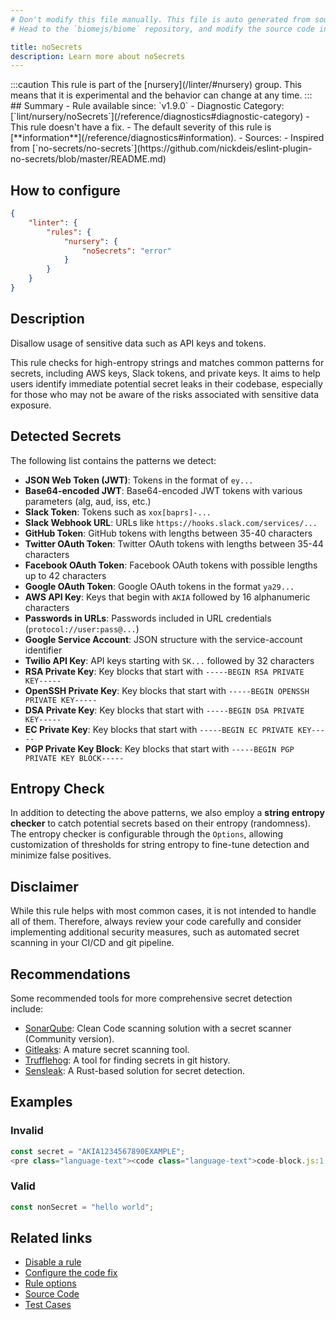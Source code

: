 ```yaml
---
# Don't modify this file manually. This file is auto generated from source, and you will lose your changes next time the website is built.
# Head to the `biomejs/biome` repository, and modify the source code in there.

title: noSecrets
description: Learn more about noSecrets
---
```


<Tabs>
<TabItem label="JavaScript (and super languages)" icon="seti:javascript">
:::caution
This rule is part of the [nursery](/linter/#nursery) group. This means that it is experimental and the behavior can change at any time.
:::
## Summary
- Rule available since: `v1.9.0`
- Diagnostic Category: [`lint/nursery/noSecrets`](/reference/diagnostics#diagnostic-category)
- This rule doesn't have a fix.
- The default severity of this rule is [**information**](/reference/diagnostics#information).
- Sources: 
  - Inspired from [`no-secrets/no-secrets`](https://github.com/nickdeis/eslint-plugin-no-secrets/blob/master/README.md)

## How to configure
```json title="biome.json"
{
	"linter": {
		"rules": {
			"nursery": {
				"noSecrets": "error"
			}
		}
	}
}

```
## Description
Disallow usage of sensitive data such as API keys and tokens.

This rule checks for high-entropy strings and matches common patterns
for secrets, including AWS keys, Slack tokens, and private keys.
It aims to help users identify immediate potential secret leaks in their codebase,
especially for those who may not be aware of the risks associated with
sensitive data exposure.

## Detected Secrets

The following list contains the patterns we detect:

- **JSON Web Token (JWT)**: Tokens in the format of `ey...`
- **Base64-encoded JWT**: Base64-encoded JWT tokens with various parameters (alg, aud, iss, etc.)
- **Slack Token**: Tokens such as `xox[baprs]-...`
- **Slack Webhook URL**: URLs like `https://hooks.slack.com/services/...`
- **GitHub Token**: GitHub tokens with lengths between 35-40 characters
- **Twitter OAuth Token**: Twitter OAuth tokens with lengths between 35-44 characters
- **Facebook OAuth Token**: Facebook OAuth tokens with possible lengths up to 42 characters
- **Google OAuth Token**: Google OAuth tokens in the format `ya29...`
- **AWS API Key**: Keys that begin with `AKIA` followed by 16 alphanumeric characters
- **Passwords in URLs**: Passwords included in URL credentials (`protocol://user:pass@...`)
- **Google Service Account**: JSON structure with the service-account identifier
- **Twilio API Key**: API keys starting with `SK...` followed by 32 characters
- **RSA Private Key**: Key blocks that start with `-----BEGIN RSA PRIVATE KEY-----`
- **OpenSSH Private Key**: Key blocks that start with `-----BEGIN OPENSSH PRIVATE KEY-----`
- **DSA Private Key**: Key blocks that start with `-----BEGIN DSA PRIVATE KEY-----`
- **EC Private Key**: Key blocks that start with `-----BEGIN EC PRIVATE KEY-----`
- **PGP Private Key Block**: Key blocks that start with `-----BEGIN PGP PRIVATE KEY BLOCK-----`

## Entropy Check

In addition to detecting the above patterns, we also employ a **string entropy checker** to catch potential secrets based on their entropy (randomness). The entropy checker is configurable through the `Options`, allowing customization of thresholds for string entropy to fine-tune detection and minimize false positives.

## Disclaimer

While this rule helps with most common cases, it is not intended to handle all of them.
Therefore, always review your code carefully and consider implementing additional security
measures, such as automated secret scanning in your CI/CD and git pipeline.

## Recommendations

Some recommended tools for more comprehensive secret detection include:

- [SonarQube](https://www.sonarsource.com/products/sonarqube/downloads/): Clean Code scanning solution with a secret scanner (Community version).
- [Gitleaks](https://github.com/gitleaks/gitleaks/): A mature secret scanning tool.
- [Trufflehog](https://github.com/trufflesecurity/trufflehog): A tool for finding secrets in git history.
- [Sensleak](https://github.com/crates-pro/sensleak-rs): A Rust-based solution for secret detection.

## Examples

### Invalid

```js
const secret = "AKIA1234567890EXAMPLE";
<pre class="language-text"><code class="language-text">code-block.js:1:16 <a href="https://biomejs.dev/linter/rules/no-secrets">lint/nursery/noSecrets</a> ━━━━━━━━━━━━━━━━━━━━━━━━━━━━━━━━━━━━━━━━━━━━━━━━━━━━━━━━━━<br /><br />  <strong><span style="color: lightgreen;">ℹ</span></strong> <span style="color: lightgreen;">Potential secret found.</span><br />  <br />  <strong><span style="color: Tomato;">&gt;</span></strong> <strong>1 │ </strong>const secret = &quot;AKIA1234567890EXAMPLE&quot;;<br />   <strong>   │ </strong>               <strong><span style="color: Tomato;">^</span></strong><strong><span style="color: Tomato;">^</span></strong><strong><span style="color: Tomato;">^</span></strong><strong><span style="color: Tomato;">^</span></strong><strong><span style="color: Tomato;">^</span></strong><strong><span style="color: Tomato;">^</span></strong><strong><span style="color: Tomato;">^</span></strong><strong><span style="color: Tomato;">^</span></strong><strong><span style="color: Tomato;">^</span></strong><strong><span style="color: Tomato;">^</span></strong><strong><span style="color: Tomato;">^</span></strong><strong><span style="color: Tomato;">^</span></strong><strong><span style="color: Tomato;">^</span></strong><strong><span style="color: Tomato;">^</span></strong><strong><span style="color: Tomato;">^</span></strong><strong><span style="color: Tomato;">^</span></strong><strong><span style="color: Tomato;">^</span></strong><strong><span style="color: Tomato;">^</span></strong><strong><span style="color: Tomato;">^</span></strong><strong><span style="color: Tomato;">^</span></strong><strong><span style="color: Tomato;">^</span></strong><strong><span style="color: Tomato;">^</span></strong><strong><span style="color: Tomato;">^</span></strong><br />    <strong>2 │ </strong><br />  <br />  <strong><span style="color: lightgreen;">ℹ</span></strong> <span style="color: lightgreen;">Type of secret detected: AWS API Key</span><br />  <br />  <strong><span style="color: lightgreen;">ℹ</span></strong> <span style="color: lightgreen;">Storing secrets in source code is a security risk. Consider the following steps:<br /></span>    <span style="color: lightgreen;">1. Remove the secret from your code. If you've already committed it, consider removing the commit entirely from your git tree.<br /></span>    <span style="color: lightgreen;">2. If needed, use environment variables or a secure secret management system to store sensitive data.<br /></span>    <span style="color: lightgreen;">3. If this is a false positive, consider adding an inline disable comment, or tweak the entropy threshold. See options </span><span style="color: lightgreen;"><a href="https://biomejs.dev/linter/rules/no-secrets/#options">in our docs.</a></span><span style="color: lightgreen;"><br /></span>    <span style="color: lightgreen;">This rule only catches basic vulnerabilities. For more robust, proper solutions, check out our recommendations at: </span><span style="color: lightgreen;"><a href="https://biomejs.dev/linter/rules/no-secrets/#recommendations">https://biomejs.dev/linter/rules/no-secrets/#recommendations</a></span><br />  <br /></code></pre>

```

### Valid

```js
const nonSecret = "hello world";
```

## Related links

- [Disable a rule](/linter/#disable-a-rule)
- [Configure the code fix](/linter#configure-the-code-fix)
- [Rule options](/linter/#rule-options)
- [Source Code](https://github.com/biomejs/biome/blob/main/crates/biome_js_analyze/src/lint/nursery/no_secrets.rs)
- [Test Cases](https://github.com/biomejs/biome/blob/main/crates/biome_js_analyze/tests/specs/nursery/noSecrets)

</TabItem>
</Tabs>

